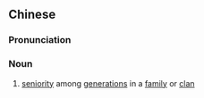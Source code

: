 {{also|辈分}}
==Chinese==
{{zh-forms|s=辈分}}

===Pronunciation===
{{zh-pron
|m=bèifen
|cat=n
}}

===Noun===
{{zh-noun}}

# [[seniority]] among [[generation]]s in a [[family]] or [[clan]]